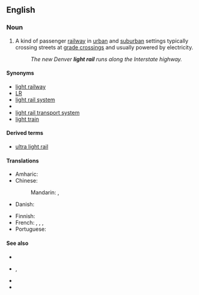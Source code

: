 ==English==
{{wikipedia|Light rail}}

===Noun===
{{en-noun|~}}

# {{lb|en|US|Canada|transport}} A kind of passenger [[railway]] in [[urban]] and [[suburban]] settings typically crossing streets at [[grade crossing]]s and usually powered by electricity.
#: ''The new Denver '''light rail''' runs along the Interstate highway.''

====Synonyms====
* [[light railway]] {{qualifier|British}}
* [[LR]] {{qualifier|abbreviation}}
* [[light rail system]]
* {{l|en|light rail transit}}
* [[light rail transport system]]
* [[light train]]

====Derived terms====
* [[ultra light rail]]

====Translations====
{{trans-top|type of passenger railway}}
* Amharic: {{t|am|ቀላል ባቡር|tr=k’elali baburi|sc=Ethi}}
* Chinese:
*: Mandarin: {{t+|cmn|輕軌}}, {{t+|cmn|轻轨|tr=qīngguǐ}}
* Danish: {{t-needed|da}}
{{trans-mid}}
* Finnish: {{t+|fi|pikaraitiotie}}
* French: {{t|fr|train léger}} {{gloss|light train}}, {{t|fr|système léger sur rail}} {{gloss|light rail system}}, {{t|fr|système de transport léger sur rail}} {{gloss|light rail transport system}}, {{t|fr|transit léger sur rail}}
* Portuguese: {{t-needed|pt}}
{{trans-bottom}}

====See also====
* {{l|en|rapid transit}}
* {{l|en|streetcar}}, {{l|en|trolley car}}
* {{l|en|subway}}
* {{l|en|tramway}}